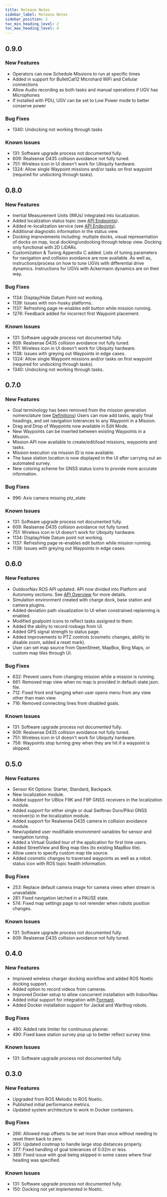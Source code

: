 ---
title: Release Notes
sidebar_label: Release Notes
sidebar_position: 2
toc_min_heading_level: 2
toc_max_heading_level: 4
---

## 0.9.0

### New Features

-   Operators can now Schedule Missions to run at specific times
-   Added in support for BulletCat12 Microhard WiFi and Cellular connections
-   Allow Audio recording as both tasks and manual operations if UGV has Microphones
-   If installed with PDU, UGV can be set to Low Power mode to better conserve power

### Bug Fixes 

-   1340: Undocking not working through tasks

### Known Issues 

-   131: Software upgrade process not documented fully.
-   609: Realsense D435 collision avoidance not fully tuned.
-   751: Wireless icon in UI doesn't work for Ubiquity hardware.
-   1324: Allow single Waypoint missions and/or tasks on first waypoint (required for undocking through tasks).

## 0.8.0

### New Features

-   Inertial Measurement Units (IMUs) integrated into localization.
-   Added localization status topic (see [API Endpoints](./api/api_endpoints/autonomy_api#localizationstatus)).
-   Added re-localization service (see [API Endpoints](./api/api_endpoints/definitions#srv-reset-localization)).
-   Additional diagnostic information in the status view.
-   Docking improvements including: multiple docks, visual representation of docks on map, 
    local docking/undocking through teleop view. Docking only functional with 2D LiDARs.
-   Customization & Tuning Appendix C added. Lists of tuning parameters for navigation
    and collision avoidance are now available. As well as, instructions/process on how to
    tune UGVs with differential drive dynamics. Instructions for UGVs with Ackermann dynamics
    are on their way.

### Bug Fixes 

-   1134: Display/Hide Datum Point not working.
-   1139: Issues with non-husky platforms. 
-   1137: Refreshing page re-enables edit button while mission running.
-   1276: Feedback added for incorrect first Waypoint placement.

### Known Issues

-   131: Software upgrade process not documented fully.
-   609: Realsense D435 collision avoidance not fully tuned.
-   751: Wireless icon in UI doesn't work for Ubiquity hardware.
-   1138: Issues with greying out Waypoints in edge cases.
-   1324: Allow single Waypoint missions and/or tasks on first waypoint (required for undocking through tasks).
-   1340: Undocking not working through tasks.

## 0.7.0

### New Features

-   Goal terminology has been removed from the mission generation nomenclature (see 
    [Definitions](./web_user_interface/ui_autonomous_mode#definitions)) 
    Users can now add tasks, apply final headings, and set navigation tolerances 
    to any Waypoint in a Mission.
-   Drag and Drop of Waypoints now available in Edit Mode.
-   New Waypoints can be inserted between existing Waypoints in a Mission. 
-   Mission API now available to create/edit/load missions, waypoints and tasks.
-   Mission execution via mission ID is now available.
-   The base station location is now displayed in the UI after carrying out an automated survey.
-   New coloring scheme for GNSS status icons to provide more accurate information.

### Bug Fixes

-   996: Axis camera missing ptz_state

### Known Issues

-   131: Software upgrade process not documented fully.
-   609: Realsense D435 collision avoidance not fully tuned.
-   751: Wireless icon in UI doesn't work for Ubiquity hardware.
-   1134: Display/Hide Datum point not working.
-   1137: Refreshing page re-enables edit button while mission running.
-   1138: Issues with greying out Waypoints in edge cases.

## 0.6.0

### New Features

-   OutdoorNav ROS API updated. API now divided into Platform and
    Autonomy sections. See [API Overview](./api/api_overview)
    for more details.
-   Simulation environment created with charge dock, base station and
    camera plugins.
-   Added deviation path visualization to UI when constrained replanning
    is enabled.
-   Modified goalpoint icons to reflect tasks assigned to them.
-   Added the ability to record rosbags from UI.
-   Added GPS signal strength to status page.
-   Added improvements to PTZ controls (cosmetic changes, ability to
    disable zoom, added a reset mark).
-   User can set map source from OpenStreet, MapBox, Bing Maps, or
    custom map tiles through UI.

### Bug Fixes

-   632: Prevent users from changing mission while a mission is running.
-   661: Removed map view when no map is provided in default-state.json.
    file.
-   712: Fixed front end hanging when user opens menu from any view
    other than main view.
-   716: Removed connecting lines from disabled goals.

### Known Issues

-   131: Software upgrade process not documented fully.
-   609: Realsense D435 collision avoidance not fully tuned.
-   751: Wireless icon in UI doesn't work for Ubiquity hardware.
-   756: Waypoints stop turning grey when they are hit if a waypoint is
    skipped.

## 0.5.0

### New Features

-   Sensor Kit Options: Starter, Standard, Backpack.
-   New localization module.
-   Added support for UBlox F9K and F9P GNSS receivers in the
    localization module.
-   Added support for either single or dual Swiftnav Duro/Piksi GNSS
    receiver(s) in the localization module.
-   Added support for Realsense D435 camera in collision avoidance
    module.
-   New/updated user modifiable environment variables for sensor and
    navigation tuning.
-   Added a Virtual Guided tour of the application for first time users.
-   Added StreetView and Bing map tiles (to existing MapBox tile).
-   Allow users to specify custom map tile source.
-   Added cosmetic changes to traversed waypoints as well as a robot.
    status icon with ROS topic health information.

### Bug Fixes

-   253: Replace default camera image for camera views when stream is
    unavailable.
-   281: Fixed navigation latched in a PAUSE state.
-   574: Fixed map settings page to not rerender when robots position
    changes.

### Known Issues

-   131: Software upgrade process not documented fully.
-   609: Realsense D435 collision avoidance not fully tuned.

## 0.4.0

### New Features

-   Improved wireless charger docking workflow and added ROS Noetic
    docking support.
-   Added option to record videos from cameras.
-   Improved Docker setup to allow concurrent installation with
    IndoorNav.
-   Added initial support for integration with
    [Formant](https://formant.io/).
-   Added Docker installation support for Jackal and Warthog robots.

### Bug Fixes

-   480: Added rate limiter for continuous planner.
-   490: Fixed base station survey pop up to better reflect survey time.

### Known Issues

-   131: Software upgrade process not documented fully.

## 0.3.0

### New Features

-   Upgraded from ROS Melodic to ROS Noetic.
-   Published initial performance metrics.
-   Updated system architecture to work in Docker containers.

### Bug Fixes

-   266: Allowed map offsets to be set more than once without needing to
    reset them back to zero.
-   365: Updated costmap to handle large stop distances properly.
-   377: Fixed handling of goal tolerances of 0.02m or less.
-   389: Fixed issue with goal being skipped in some cases where final
    heading was specified.

### Known Issues

-   131: Software upgrade process not documented fully.
-   150: Docking not yet implemented in Noetic.
